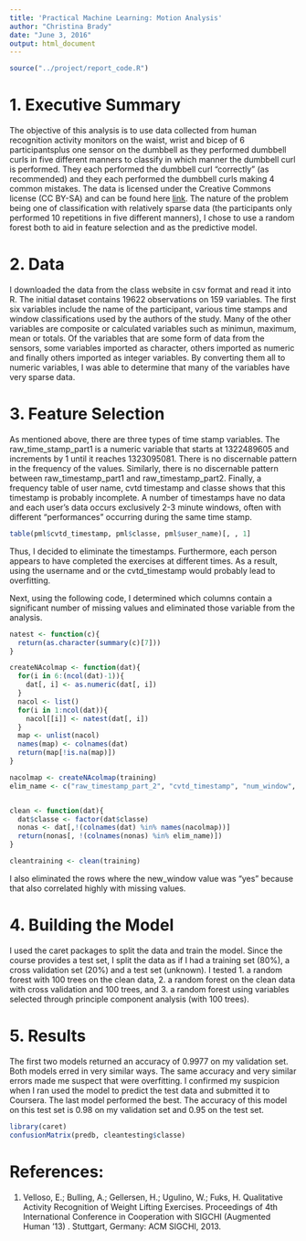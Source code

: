 ```yaml
---
title: 'Practical Machine Learning: Motion Analysis'
author: "Christina Brady"
date: "June 3, 2016"
output: html_document
---
```

```r
source("../project/report_code.R")
```
# 1. Executive Summary

The objective of this analysis is to use data collected from human recognition activity monitors on the waist, wrist and bicep of 6 participantsplus one sensor on the dumbbell as they performed dumbbell curls in five different manners to classify in which manner the dumbbell curl is performed. They each performed the dumbbell curl "correctly" (as recommended) and they each performed the dumbbell curls making 4 common mistakes. The data is licensed under the Creative Commons license (CC BY-SA) and can be found here [link](http://groupware.les.inf.puc-rio.br/har). The nature of the problem being one of classification with relatively sparse data (the participants only performed 10 repetitions in five different manners), I chose to use a random forest both to aid in feature selection and as the predictive model. 

# 2. Data
I downloaded the data from the class website in csv format and read it into R. The initial dataset contains 19622 observations on 159 variables. The first six variables include the name of the participant, various time stamps and window classifications used by the authors of the study. Many of the other variables are composite or calculated variables such as minimun, maximum, mean or totals. Of the variables that are some form of data from the sensors, some variables imported as character, others imported as numeric and finally others imported as integer variables. By converting them all to numeric variables, I was able to determine that many of the variables have very sparse data.

# 3. Feature Selection
As mentioned above, there are three types of time stamp variables. The raw_time_stamp_part1 is a numeric variable that starts at 1322489605 and increments by 1 until it reaches 1323095081. There is no discernable pattern in the frequency of the values. Similarly, there is no discernable pattern between raw_timestamp_part1 and raw_timestamp_part2. Finally, a frequency table of user name, cvtd timestamp and classe shows that this timestamp is probably incomplete. A number of timestamps have no data and each user's data occurs exclusively 2-3 minute windows, often with different "performances" occurring during the same time stamp.

```r
table(pml$cvtd_timestamp, pml$classe, pml$user_name)[, , 1]
```

Thus, I decided to eliminate the timestamps. Furthermore, each person appears to have completed the exercises at different times. As a result, using the username and or the cvtd_timestamp would probably lead to overfitting.

Next, using the following code, I determined which columns contain a significant number of missing values and eliminated those variable from the analysis. 
```r
natest <- function(c){
  return(as.character(summary(c)[7]))
}

createNAcolmap <- function(dat){
  for(i in 6:(ncol(dat)-1)){
    dat[, i] <- as.numeric(dat[, i])
  }
  nacol <- list()
  for(i in 1:ncol(dat)){
    nacol[[i]] <- natest(dat[, i])
  }
  map <- unlist(nacol)
  names(map) <- colnames(dat)
  return(map[!is.na(map)])  
}

nacolmap <- createNAcolmap(training)
elim_name <- c("raw_timestamp_part_2", "cvtd_timestamp", "num_window", "raw_timestamp_part_1", "user_name") 


clean <- function(dat){
  dat$classe <- factor(dat$classe)
  nonas <- dat[,!(colnames(dat) %in% names(nacolmap))]
  return(nonas[, !(colnames(nonas) %in% elim_name)])
}

cleantraining <- clean(training)
```

I also eliminated the rows where the new_window value was "yes" because that also correlated highly with missing values. 

# 4. Building the Model
I used the caret packages to split the data and train the model. Since the course provides a test set, I split the data as if I had a training set (80%), a cross validation set (20%) and a test set (unknown). I tested 1. a random forest with 100 trees on the clean data, 2. a random forest on the clean data with cross validation and 100 trees, and 3. a random forest using variables selected through principle component analysis (with 100 trees). 

# 5. Results
The first two models returned an accuracy of 0.9977 on my validation set. Both models erred in very similar ways. The same accuracy and very similar errors made me suspect that were overfitting. I confirmed my suspicion when I ran used the model to predict the test data and submitted it to Coursera. The last model performed the best. The accuracy of this model on this test set is 0.98 on my validation set and 0.95 on the test set.

```r
library(caret)
confusionMatrix(predb, cleantesting$classe)
```


# References:
1. Velloso, E.; Bulling, A.; Gellersen, H.; Ugulino, W.; Fuks, H. Qualitative Activity Recognition of Weight Lifting Exercises. Proceedings of 4th International Conference in Cooperation with SIGCHI (Augmented Human '13) . Stuttgart, Germany: ACM SIGCHI, 2013.


